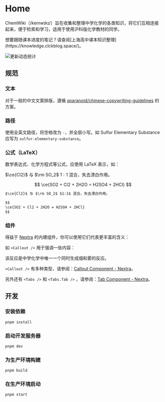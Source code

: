 
# Home

ChemWiki（/kemwɪkɪ/）旨在收集和整理中学化学的各类知识，将它们互相连接起来，便于检索和学习，适用于使用沪科版化学教材的同学。

<Callout emoji="👀">
  想要跟随课本进度的笔记？请查阅[上海高中课本知识整理](https://knowledge.clckblog.space/)。
</Callout>

![更新动态统计](https://repobeats.axiom.co/api/embed/991cdf9c787c2a983d227252c8d906243b29c492.svg "Repobeats analytics image")

## 规范

### 文本

对于一般的中文文案排版，遵循 [sparanoid/chinese-copywriting-guidelines](https://github.com/sparanoid/chinese-copywriting-guidelines) 的方案。

### 路径

使用全英文路径，将空格改为 `-`，并全部小写。如 Sulfur Elementary Substance 应写为 `sulfur-elementary-substance`。

### 公式（LaTeX）

数学表达式、化学方程式等公式，应使用 LaTeX 表示，如：

$\ce{Cl2}$ 与 $\rm SO_2$ $1:1$ 混合，失去漂白作用。

$$
\ce{SO2 + Cl2 + 2H2O = H2SO4 + 2HCl}
$$

```md
$\ce{Cl2}$ 与 $\rm SO_2$ $1:1$ 混合，失去漂白作用。

$$
\ce{SO2 + Cl2 + 2H2O = H2SO4 + 2HCl}
$$
```

### 组件

得益于 [Nextra](https://nextra.site/) 的内建组件，你可以使用它们代表更丰富的含义：

如 `<Callout />` 用于强调一些内容：

<Callout type="warning">
  该反应是中学化学中唯一一个同时生成烟和雾的反应。
</Callout>

`<Callout />` 有多种类型，请参阅：[Callout Component - Nextra](https://nextra.site/docs/docs-theme/built-ins/callout)。

另外还有 `<Tabs />` 和 `<Tabs.Tab />` ，请参阅：[Tab Component - Nextra](https://nextra.site/docs/docs-theme/built-ins/tabs)。

## 开发

### 安装依赖

```sh
pnpm install
```

### 启动开发服务器

```sh
pnpm dev
```

### 为生产环境构建

```sh
pnpm build
```

### 在生产环境启动

```sh
pnpm start
```

